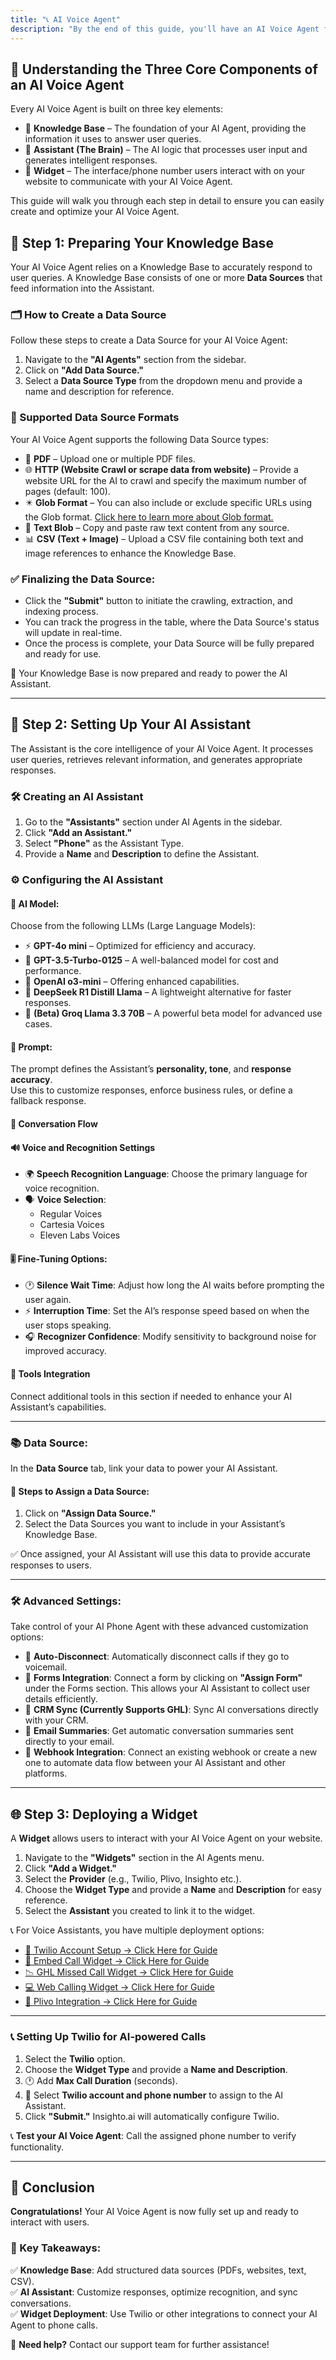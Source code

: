 ```yaml
---
title: "📞 AI Voice Agent"
description: "By the end of this guide, you'll have an AI Voice Agent fully configured to receive or make calls to your users."
---
```


## 🧠 Understanding the Three Core Components of an AI Voice Agent

Every AI Voice Agent is built on three key elements:

- 🧾 **Knowledge Base** – The foundation of your AI Agent, providing the information it uses to answer user queries.
- 🧠 **Assistant (The Brain)** – The AI logic that processes user input and generates intelligent responses.
- 📱 **Widget** – The interface/phone number users interact with on your website to communicate with your AI Voice Agent.

This guide will walk you through each step in detail to ensure you can easily create and optimize your AI Voice Agent.

## 🧱 Step 1: Preparing Your Knowledge Base

Your AI Voice Agent relies on a Knowledge Base to accurately respond to user queries. A Knowledge Base consists of one or more **Data Sources** that feed information into the Assistant.

### 🗂️ How to Create a Data Source

Follow these steps to create a Data Source for your AI Voice Agent:

1. Navigate to the **"AI Agents"** section from the sidebar.
2. Click on **"Add Data Source."**
3. Select a **Data Source Type** from the dropdown menu and provide a name and description for reference.

### 📄 Supported Data Source Formats

Your AI Voice Agent supports the following Data Source types:

- 📄 **PDF** – Upload one or multiple PDF files.
- 🌐 **HTTP (Website Crawl or scrape data from website)** – Provide a website URL for the AI to crawl and specify the maximum number of pages (default: 100).
- ✴️ **Glob Format** – You can also include or exclude specific URLs using the Glob format. [Click here to learn more about Glob format.](#)
- 📝 **Text Blob** – Copy and paste raw text content from any source.
- 📊 **CSV (Text \+ Image)** – Upload a CSV file containing both text and image references to enhance the Knowledge Base.

### ✅ Finalizing the Data Source:

- Click the **"Submit"** button to initiate the crawling, extraction, and indexing process.
- You can track the progress in the table, where the Data Source's status will update in real-time.
- Once the process is complete, your Data Source will be fully prepared and ready for use.

🎉 Your Knowledge Base is now prepared and ready to power the AI Assistant.

---

## 🤖 Step 2: Setting Up Your AI Assistant

The Assistant is the core intelligence of your AI Voice Agent. It processes user queries, retrieves relevant information, and generates appropriate responses.

### 🛠️ Creating an AI Assistant

1. Go to the **"Assistants"** section under AI Agents in the sidebar.
2. Click **"Add an Assistant."**
3. Select **"Phone"** as the Assistant Type.
4. Provide a **Name** and **Description** to define the Assistant.

### ⚙️ Configuring the AI Assistant

#### 🧠 AI Model:

Choose from the following LLMs (Large Language Models):

- ⚡ **GPT-4o mini** – Optimized for efficiency and accuracy.
- 🔄 **GPT-3.5-Turbo-0125** – A well-balanced model for cost and performance.
- 🌟 **OpenAI o3-mini** – Offering enhanced capabilities.
- 🚀 **DeepSeek R1 Distill Llama** – A lightweight alternative for faster responses.
- 🧪 **(Beta) Groq Llama 3.3 70B** – A powerful beta model for advanced use cases.

#### 💬 Prompt:

The prompt defines the Assistant’s **personality, tone**, and **response accuracy**.\
Use this to customize responses, enforce business rules, or define a fallback response.

#### 🔄 Conversation Flow

#### 🔊 Voice and Recognition Settings

- 🌍 **Speech Recognition Language**: Choose the primary language for voice recognition.
- 🗣️ **Voice Selection**:
  - Regular Voices
  - Cartesia Voices
  - Eleven Labs Voices

#### 🎚️ Fine-Tuning Options:

- 🕐 **Silence Wait Time**: Adjust how long the AI waits before prompting the user again.
- ⚡ **Interruption Time**: Set the AI’s response speed based on when the user stops speaking.
- 🎧 **Recognizer Confidence**: Modify sensitivity to background noise for improved accuracy.

#### 🧩 Tools Integration

Connect additional tools in this section if needed to enhance your AI Assistant’s capabilities.

---

### 📚 Data Source:

In the **Data Source** tab, link your data to power your AI Assistant.

#### 🔗 Steps to Assign a Data Source:

1. Click on **"Assign Data Source."**
2. Select the Data Sources you want to include in your Assistant’s Knowledge Base.

✅ Once assigned, your AI Assistant will use this data to provide accurate responses to users.

---

### 🛠️ Advanced Settings:

Take control of your AI Phone Agent with these advanced customization options:

- 📴 **Auto-Disconnect**: Automatically disconnect calls if they go to voicemail.
- 📝 **Forms Integration**: Connect a form by clicking on **"Assign Form"** under the Forms section. This allows your AI Assistant to collect user details efficiently.
- 🔄 **CRM Sync (Currently Supports GHL)**: Sync AI conversations directly with your CRM.
- 📧 **Email Summaries**: Get automatic conversation summaries sent directly to your email.
- 🔗 **Webhook Integration**: Connect an existing webhook or create a new one to automate data flow between your AI Assistant and other platforms.

---

## 🌐 Step 3: Deploying a Widget

A **Widget** allows users to interact with your AI Voice Agent on your website.

1. Navigate to the **"Widgets"** section in the AI Agents menu.
2. Click **"Add a Widget."**
3. Select the **Provider** (e.g., Twilio, Plivo, Insighto etc.).
4. Choose the **Widget Type** and provide a **Name** and **Description** for easy reference.
5. Select the **Assistant** you created to link it to the widget.

📞 For Voice Assistants, you have multiple deployment options:

- [🔧 Twilio Account Setup → Click Here for Guide](#)
- [📲 Embed Call Widget → Click Here for Guide](#)
- [📉 GHL Missed Call Widget → Click Here for Guide](#)
- [💻 Web Calling Widget → Click Here for Guide](#)
- [📡 Plivo Integration → Click Here for Guide](#)

---

### 📞 Setting Up Twilio for AI-powered Calls

1. Select the **Twilio** option.
2. Choose the **Widget Type** and provide a **Name and Description**.
3. 🕐 Add **Max Call Duration** (seconds).
4. 📱 Select **Twilio account and phone number** to assign to the AI Assistant.
5. Click **"Submit."** Insighto.ai will automatically configure Twilio.

📞 **Test your AI Voice Agent**: Call the assigned phone number to verify functionality.

---

## 🎉 Conclusion

**Congratulations\!** Your AI Voice Agent is now fully set up and ready to interact with users.

### 🧾 Key Takeaways:

✅ **Knowledge Base**: Add structured data sources (PDFs, websites, text, CSV).\
✅ **AI Assistant**: Customize responses, optimize recognition, and sync conversations.\
✅ **Widget Deployment**: Use Twilio or other integrations to connect your AI Agent to phone calls.

💬 **Need help?** Contact our support team for further assistance\!